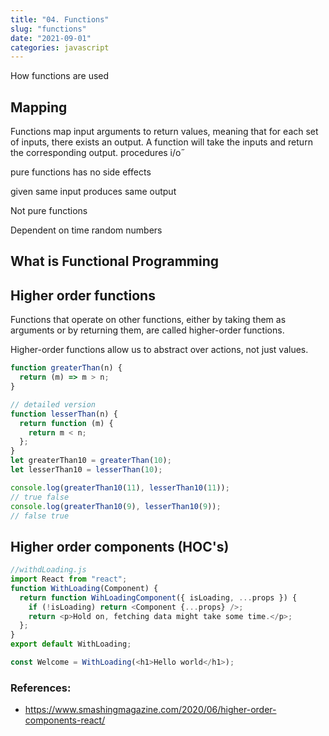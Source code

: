 ```yaml
---
title: "04. Functions"
slug: "functions"
date: "2021-09-01"
categories: javascript
---
```


How functions are used

## Mapping

Functions map input arguments to return values, meaning that for each set of inputs, there exists an output. A function will take the inputs and return the corresponding output.
procedures
i/o˝

pure functions has no side effects

given same input produces same output

Not pure functions

Dependent on time
random numbers

## What is Functional Programming

## Higher order functions

Functions that operate on other functions, either by taking them as arguments or by returning them, are called higher-order functions.

Higher-order functions allow us to abstract over actions, not just values.

```js
function greaterThan(n) {
  return (m) => m > n;
}

// detailed version
function lesserThan(n) {
  return function (m) {
    return m < n;
  };
}
let greaterThan10 = greaterThan(10);
let lesserThan10 = lesserThan(10);

console.log(greaterThan10(11), lesserThan10(11));
// true false
console.log(greaterThan10(9), lesserThan10(9));
// false true
```

## Higher order components (HOC's)

```js
//withdLoading.js
import React from "react";
function WithLoading(Component) {
  return function WihLoadingComponent({ isLoading, ...props }) {
    if (!isLoading) return <Component {...props} />;
    return <p>Hold on, fetching data might take some time.</p>;
  };
}
export default WithLoading;

const Welcome = WithLoading(<h1>Hello world</h1>);
```

### References:

- https://www.smashingmagazine.com/2020/06/higher-order-components-react/

